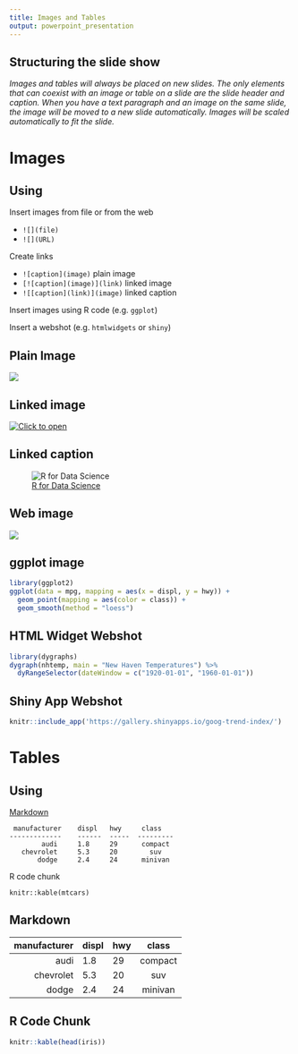 ```yaml
---
title: Images and Tables
output: powerpoint_presentation
---
```


## Structuring the slide show

*Images and tables will always be placed on new slides. The only elements that can coexist with an image or table on a slide are the slide header and caption. When you have a text paragraph and an image on the same slide, the image will be moved to a new slide automatically. Images will be scaled automatically to fit the slide.*

# Images

## Using

Insert images from file or from the web

* `![](file)`
* `![](URL)`

Create links

* `![caption](image)` plain image
* `[![caption](image)](link)` linked image
* `![[caption](link)](image)` linked caption

Insert images using R code (e.g. `ggplot`)

Insert a webshot (e.g. `htmlwidgets` or `shiny`)


## Plain Image

![](r4ds.png)

## Linked image

[![Click to open](r4ds.png)](http://r4ds.had.co.nz/)

## Linked caption

![[R for Data Science](http://r4ds.had.co.nz/)](r4ds.png)

## Web image

![](https://www.rstudio.com/wp-content/uploads/2014/07/RStudio-Logo-Blue-Gray.png)

## ggplot image

```r
library(ggplot2)
ggplot(data = mpg, mapping = aes(x = displ, y = hwy)) + 
  geom_point(mapping = aes(color = class)) + 
  geom_smooth(method = "loess")
```

## HTML Widget Webshot

```r
library(dygraphs)
dygraph(nhtemp, main = "New Haven Temperatures") %>% 
  dyRangeSelector(dateWindow = c("1920-01-01", "1960-01-01"))
```

## Shiny App Webshot 

```r
knitr::include_app('https://gallery.shinyapps.io/goog-trend-index/')
```

# Tables

## Using

[Markdown](http://pandoc.org/MANUAL.html#tables)

```
 manufacturer    displ   hwy     class
-------------    ------  -----  ---------
        audi     1.8     29      compact
   chevrolet     5.3     20        suv
       dodge     2.4     24      minivan
```

R code chunk

```
knitr::kable(mtcars)
```

## Markdown

 manufacturer    displ   hwy     class
-------------    ------  -----  ---------
        audi     1.8     29      compact
   chevrolet     5.3     20        suv
       dodge     2.4     24      minivan
       
## R Code Chunk

```r
knitr::kable(head(iris))
```


